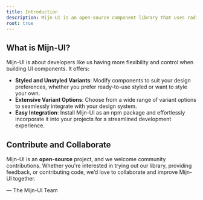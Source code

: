 ```yaml
---
title: Introduction
description: Mijn-UI is an open-source component library that uses radix and tailwind for styling.
root: true
---
```



## What is Mijn-UI?

Mijn-UI is about developers like us having more flexibility and control when building UI components. It offers:

- **Styled and Unstyled Variants**: Modify components to suit your design preferences, whether you prefer ready-to-use styled or want to style your own.
- **Extensive Variant Options**: Choose from a wide range of variant options to seamlessly integrate with your design system.
- **Easy Integration**: Install Mijn-UI as an npm package and effortlessly incorporate it into your projects for a streamlined development experience.

<KeyFeaturesPlayground />

## Contribute and Collaborate

Mijn-UI is an **open-source** project, and we welcome community contributions. Whether you're interested in trying out our library, providing feedback, or contributing code, we’d love to collaborate and improve Mijn-UI together.

— The Mijn-UI Team

